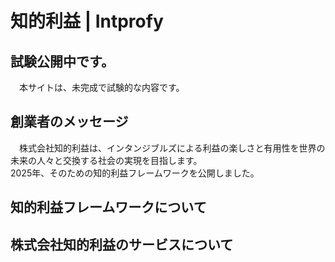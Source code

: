 # 知的利益 | Intprofy

## 試験公開中です。
　本サイトは、未完成で試験的な内容です。  

## 創業者のメッセージ
　株式会社知的利益は、インタンジブルズによる利益の楽しさと有用性を世界の未来の人々と交換する社会の実現を目指します。  
2025年、そのための知的利益フレームワークを公開しました。  


## 知的利益フレームワークについて


## 株式会社知的利益のサービスについて

